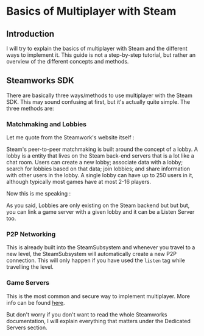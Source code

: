 # Basics of Multiplayer with Steam
## Introduction

I will try to explain the basics of multiplayer with Steam and the different ways to implement it. This guide is not a step-by-step tutorial, but rather an overview of the different concepts and methods.

## Steamworks SDK

There are basically three ways/methods to use multiplayer with the Steam SDK. This may sound confusing at first, but it's actually quite simple. The three methods are:

### Matchmaking and Lobbies


Let me quote from the Steamwork's website itself : 

Steam's peer-to-peer matchmaking is built around the concept of a lobby. A lobby is a entity that lives on the Steam back-end servers that is a lot like a chat room. Users can create a new lobby; associate data with a lobby; search for lobbies based on that data; join lobbies; and share information with other users in the lobby. A single lobby can have up to 250 users in it, although typically most games have at most 2-16 players.

Now this is me speaking : 

As you said, Lobbies are only existing on the Steam backend but but but, you can link a game server with a given lobby and it can be a Listen Server too.
### P2P Networking

This is already built into the SteamSubsystem and whenever you travel to a new level, the SteamSubsystem will automatically create a new P2P connection. This will only happen if you have used the `listen` tag while travelling the level.

### Game Servers

This is the most common and secure way to implement multiplayer. More info can be found [here](https://partner.steamgames.com/doc/features/multiplayer/game_servers).


But don't worry if you don't want to read the whole Steamworks documentation, I will explain everything that matters under the Dedicated Servers section.